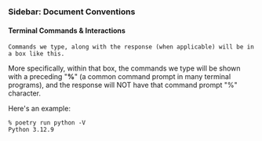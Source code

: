 
### Sidebar: Document Conventions

#### Terminal Commands & Interactions

```
Commands we type, along with the response (when applicable) will be in a box like this.
```
More specifically, within that box, the commands we type will be shown with a preceding "**%**" 
(a common command prompt in many terminal programs), and the response will NOT have that command 
prompt "%" character.

Here's an example:

```
% poetry run python -V
Python 3.12.9
```


